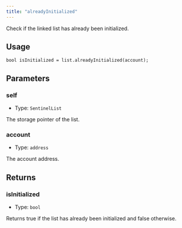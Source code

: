 ```yaml
---
title: "alreadyInitialized"
---
```



Check if the linked list has already been initialized.

## Usage

```solidity
bool isInitialized = list.alreadyInitialized(account);
```

## Parameters

### self

- Type: `SentinelList`

The storage pointer of the list.

### account

- Type: `address`

The account address.

## Returns

### isInitialized

- Type: `bool`

Returns true if the list has already been initialized and false otherwise.
